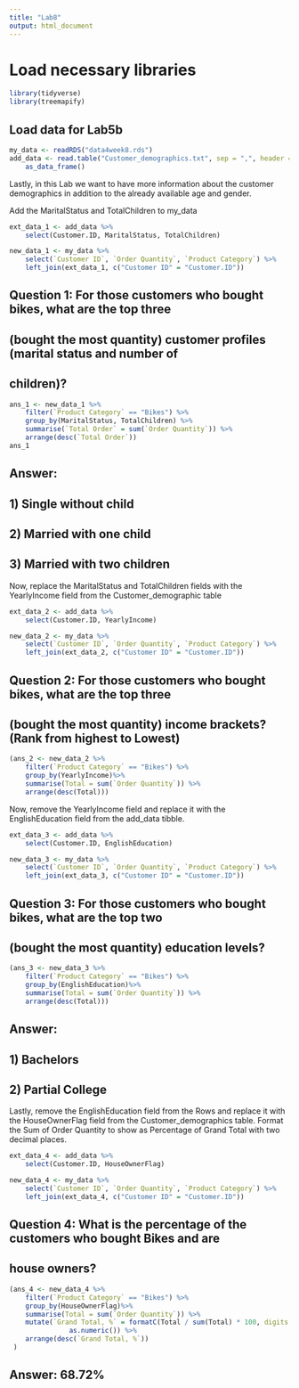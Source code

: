 ```yaml
---
title: "Lab8"
output: html_document
---
```

# Load necessary libraries
```r
library(tidyverse)
library(treemapify)
```
## Load data for Lab5b
```r
my_data <- readRDS("data4week8.rds")
add_data <- read.table("Customer_demographics.txt", sep = ",", header = T) %>%
    as_data_frame()
```
Lastly, in this Lab we want to have more information about the customer
demographics in addition to the already available age and gender. 

Add the MaritalStatus and TotalChildren to my_data
```r
ext_data_1 <- add_data %>%
    select(Customer.ID, MaritalStatus, TotalChildren)

new_data_1 <- my_data %>%
    select(`Customer ID`, `Order Quantity`, `Product Category`) %>%
    left_join(ext_data_1, c("Customer ID" = "Customer.ID"))
```
## Question 1: For those customers who bought bikes, what are the top three
## (bought the most quantity) customer profiles (marital status and number of
## children)?
```r
ans_1 <- new_data_1 %>%
    filter(`Product Category` == "Bikes") %>%
    group_by(MaritalStatus, TotalChildren) %>%
    summarise(`Total Order` = sum(`Order Quantity`)) %>%
    arrange(desc(`Total Order`))
ans_1
```
## Answer:
## 1) Single without child
## 2) Married with one child
## 3) Married with two children
Now, replace the MaritalStatus and TotalChildren fields with the YearlyIncome
field from the Customer_demographic table
```r
ext_data_2 <- add_data %>%
    select(Customer.ID, YearlyIncome)

new_data_2 <- my_data %>%
    select(`Customer ID`, `Order Quantity`, `Product Category`) %>%
    left_join(ext_data_2, c("Customer ID" = "Customer.ID"))
```
## Question 2: For those customers who bought bikes, what are the top three
## (bought the most quantity) income brackets? (Rank from highest to Lowest) 
```r
(ans_2 <- new_data_2 %>%
    filter(`Product Category` == "Bikes") %>%
    group_by(YearlyIncome)%>%
    summarise(Total = sum(`Order Quantity`)) %>%
    arrange(desc(Total)))
```
Now, remove the YearlyIncome field and replace it with the EnglishEducation
field from the add_data tibble.
```r
ext_data_3 <- add_data %>%
    select(Customer.ID, EnglishEducation)

new_data_3 <- my_data %>%
    select(`Customer ID`, `Order Quantity`, `Product Category`) %>%
    left_join(ext_data_3, c("Customer ID" = "Customer.ID"))
```
## Question 3: For those customers who bought bikes, what are the top two
## (bought the most quantity) education levels?
```r
(ans_3 <- new_data_3 %>%
    filter(`Product Category` == "Bikes") %>%
    group_by(EnglishEducation)%>%
    summarise(Total = sum(`Order Quantity`)) %>%
    arrange(desc(Total)))
```
## Answer:
## 1) Bachelors
## 2) Partial College

Lastly, remove the EnglishEducation field from the Rows and replace it with the
HouseOwnerFlag field from the Customer_demographics table. Format the Sum of
Order Quantity to show as Percentage of Grand Total with two decimal places.
```r
ext_data_4 <- add_data %>%
    select(Customer.ID, HouseOwnerFlag)

new_data_4 <- my_data %>%
    select(`Customer ID`, `Order Quantity`, `Product Category`) %>%
    left_join(ext_data_4, c("Customer ID" = "Customer.ID"))
```
## Question 4: What is the percentage of the customers who bought Bikes and are
## house owners?
```r
(ans_4 <- new_data_4 %>%
    filter(`Product Category` == "Bikes") %>%
    group_by(HouseOwnerFlag)%>%
    summarise(Total = sum(`Order Quantity`)) %>%
    mutate(`Grand Total, %` = formatC(Total / sum(Total) * 100, digits = 2, format = "f") %>%
               as.numeric()) %>%
    arrange(desc(`Grand Total, %`))
 )
```
## Answer: 68.72%